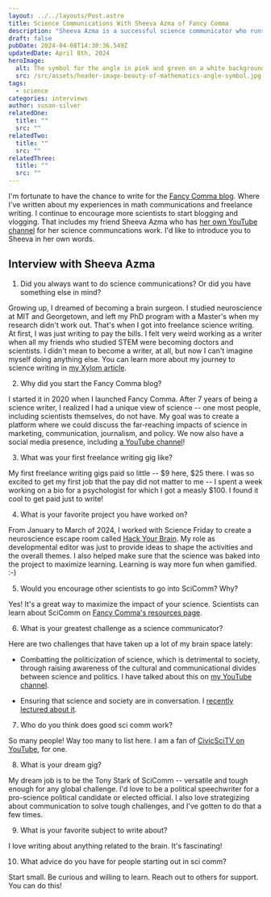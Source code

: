 ```yaml
---
layout: ../../layouts/Post.astro
title: Science Communications With Sheeva Azma of Fancy Comma
description: "Sheeva Azma is a successful science communicator who runs her own freelance business. "
draft: false
pubDate: 2024-04-08T14:30:36.549Z
updatedDate: April 8th, 2024
heroImage:
  alt: The symbol for the angle in pink and green on a white background.
  src: /src/assets/header-image-beauty-of-mathematics-angle-symbol.jpg
tags:
  - science
categories: interviews
author: susan-silver
relatedOne:
  title: ""
  src: ""
relatedTwo:
  title: ""
  src: ""
relatedThree:
  title: ""
  src: ""
---
```



I'm fortunate to have the chance to write for the [Fancy Comma blog](https://fancycomma.com/category/uncategorized/author/suzza-silver/). Where I've written about my experiences in math communications and freelance writing. I continue to encourage more scientists to start blogging and vlogging. That includes my friend Sheeva Azma who has [her own YouTube channel](https://www.youtube.com/@fancycomma) for her science communcations work. I'd like to introduce you to Sheeva in her own words.

## Interview with Sheeva Azma


1. Did you always want to do science communications? Or did you have something else in mind?

Growing up, I dreamed of becoming a brain surgeon. I studied neuroscience at MIT and Georgetown, and left my PhD program with a Master's when my research didn't work out. That's when I got into freelance science writing. At first, I was just writing to pay the bills. I felt very weird working as a writer when all my friends who studied STEM were becoming doctors and scientists. I didn't mean to become a writer, at all, but now I can't imagine myself doing anything else. You can learn more about my journey to science writing in [my Xylom article](https://www.thexylom.com/post/science-writing-was-worth-it-it-just-took-longer-than-i-thought).

2. Why did you start the Fancy Comma blog?

I started it in 2020 when I launched Fancy Comma. After 7 years of being a science writer, I realized I had a unique view of science -- one most people, including scientists themselves, do not have. My goal was to create a platform where we could discuss the far-reaching impacts of science in marketing, communication, journalism, and policy. We now also have a social media presence, including [a YouTube channel](https://www.youtube.com/@fancycomma)!

3. What was your first freelance writing gig like?

My first freelance writing gigs paid so little -- $9 here, $25 there. I was so excited to get my first job that the pay did not matter to me -- I spent a week working on a bio for a psychologist for which I got a measly $100. I found it cool to get paid just to write!

4. What is your favorite project you have worked on?

From January to March of 2024, I worked with Science Friday to create a neuroscience escape room called [Hack Your Brain](https://sciencefriday.com/hackyourbrain). My role as developmental editor was just to provide ideas to shape the activities and the overall themes. I also helped make sure that the science was baked into the project to maximize learning. Learning is way more fun when gamified. :-)

5. Would you encourage other scientists to go into SciComm? Why?

Yes! It's a great way to maximize the impact of your science. Scientists can learn about SciComm on [Fancy Comma's resources page](https://www.fancycomma.com/resources).

6. What is your greatest challenge as a science communicator?

Here are two challenges that have taken up a lot of my brain space lately:

- Combatting the politicization of science, which is detrimental to society, through raising awareness of the cultural and communicational divides between science and politics. I have talked about this on [my YouTube channel](https://www.youtube.com/watch?v=gHhRqWKO-o8).

- Ensuring that science and society are in conversation. I [recently lectured about it](https://www.youtube.com/watch?v=yWhAC7pvPYE&ab_channel=FancyComma).

7. Who do you think does good sci comm work?

So many people! Way too many to list here. I am a fan of [CivicSciTV on YouTube](https://www.youtube.com/@CivicSciTV), for one.

8. What is your dream gig?

My dream job is to be the Tony Stark of SciComm -- versatile and tough enough for any global challenge. I'd love to be a political speechwriter for a pro-science political candidate or elected official. I also love strategizing about communication to solve tough challenges, and I've gotten to do that a few times. 

9. What is your favorite subject to write about?

I love writing about anything related to the brain. It's fascinating!

10. What advice do you have for people starting out in sci comm?

Start small. Be curious and willing to learn. Reach out to others for support. You can do this!

